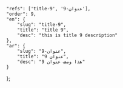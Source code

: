 ---
---
    "refs": ['title-9', 'عنوان-9'],
	"order": 9,
	"en": {
		"slug": "title-9",
        "title": "title 9",
		"desc": "this is title 9 description"
	},
	"ar": {
		"slug": "عنوان-9",
        "title": "عنوان 9",
		"desc": "هذا وصف عنوان 9"
	}
};